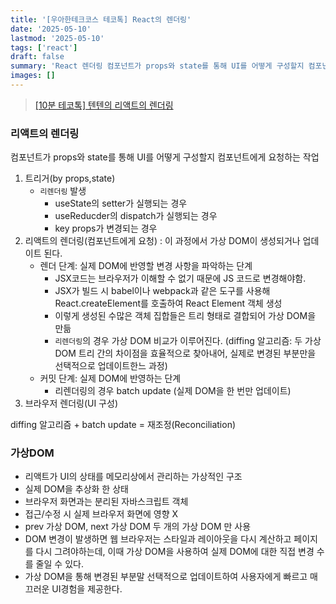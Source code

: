 ```yaml
---
title: '[우아한테크코스 테코톡] React의 렌더링'
date: '2025-05-10'
lastmod: '2025-05-10'
tags: ['react']
draft: false
summary: 'React 렌더링 컴포넌트가 props와 state를 통해 UI를 어떻게 구성할지 컴포넌트에게 요청하는 작업'
images: []
---
```


> [[10분 테코톡] 텐텐의 리액트의 렌더링](https://www.youtube.com/watch?v=oLfh2UZ4JWU&list=PLgXGHBqgT2TvpJ_p9L_yZKPifgdBOzdVH&index=47)

### 리액트의 렌더링

컴포넌트가 props와 state를 통해 UI를 어떻게 구성할지 컴포넌트에게 요청하는 작업

1. 트리거(by props,state)
   - `리렌더링` 발생
     - useState의 setter가 실행되는 경우
     - useReducder의 dispatch가 실행되는 경우
     - key props가 변경되는 경우
2. 리액트의 렌더링(컴포넌트에게 요청) : 이 과정에서 가상 DOM이 생성되거나 업데이트 된다.
   - 렌더 단계: 실제 DOM에 반영할 변경 사항을 파악하는 단계
     - JSX코드는 브라우저가 이해할 수 없기 때문에 JS 코드로 변경해야함.
     - JSX가 빌드 시 babel이나 webpack과 같은 도구를 사용해 React.createElement를 호출하여 React Element 객체 생성
     - 이렇게 생성된 수많은 객체 집합들은 트리 형태로 결합되어 가상 DOM을 만듦
     - `리렌더링`의 경우 가상 DOM 비교가 이루어진다. (diffing 알고리즘: 두 가상 DOM 트리 간의 차이점을 효율적으로 찾아내어, 실제로 변경된 부분만을 선택적으로 업데이트한느 과정)
   - 커밋 단계: 실제 DOM에 반영하는 단계
     - 리렌더링의 경우 batch update (실제 DOM을 한 번만 업데이트)
3. 브라우저 렌더링(UI 구성)

diffing 알고리즘 + batch update = 재조정(Reconciliation)

### 가상DOM

- 리액트가 UI의 상태를 메모리상에서 관리하는 가상적인 구조
- 실제 DOM을 추상화 한 상태
- 브라우저 화면과는 분리된 자바스크립트 객체
- 접근/수정 시 실제 브라우저 화면에 영향 X
- prev 가상 DOM, next 가상 DOM 두 개의 가상 DOM 만 사용
- DOM 변경이 발생하면 웹 브라우저는 스타일과 레이아웃을 다시 계산하고 페이지를 다시 그려야하는데, 이때 가상 DOM을 사용하여 실제 DOM에 대한 직접 변경 수를 줄일 수 있다.
- 가상 DOM을 통해 변경된 부분말 선택적으로 업데이트하여 사용자에게 빠르고 매끄러운 UI경험을 제공한다.
